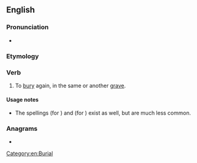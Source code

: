 ==English==

===Pronunciation===
* {{rhymes|ɜː(r)|lang=en}}

===Etymology===
{{affix|en|re-|inter}}

===Verb===
{{en-verb|reinters|reinterring|reinterred}}

# {{lb|en|transitive}} To [[bury]] again, in the same or another [[grave]].

====Usage notes====
* The spellings {{m|en|reintering}} (for {{m|en|reinterring}}) and {{m|en|reintered}} (for {{m|en|reinterred}}) exist as well, but are much less common.

===Anagrams===
* {{anagrams|en|Reinert|Terrien|rentier|terrine}}

[[Category:en:Burial]]